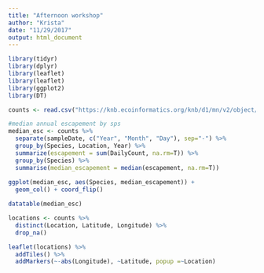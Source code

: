 ```yaml
---
title: "Afternoon workshop"
author: "Krista"
date: "11/29/2017"
output: html_document
---
```



```r
library(tidyr)
library(dplyr)
library(leaflet)
library(leaflet)
library(ggplot2)
library(DT)
```

```r
counts <- read.csv("https://knb.ecoinformatics.org/knb/d1/mn/v2/object/knb.92020.1", stringsAsFactors = F)

```

```r
#median annual escapement by sps
median_esc <- counts %>%
  separate(sampleDate, c("Year", "Month", "Day"), sep="-") %>%
  group_by(Species, Location, Year) %>%
  summarize(escapement = sum(DailyCount, na.rm=T)) %>%
  group_by(Species) %>%
  summarise(median_escapement = median(escapement, na.rm=T))
  
ggplot(median_esc, aes(Species, median_escapement)) +
  geom_col() + coord_flip()

```

```r
datatable(median_esc)
```


```r
locations <- counts %>%
  distinct(Location, Latitude, Longitude) %>%
  drop_na()

leaflet(locations) %>%
  addTiles() %>%
  addMarkers(~-abs(Longitude), ~Latitude, popup =~Location)

```



